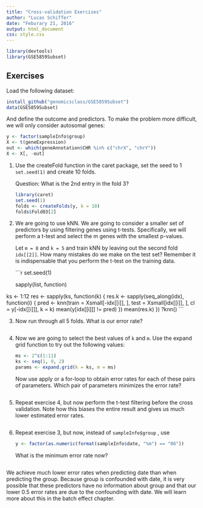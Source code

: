 ```yaml
---
title: "Cross-validation Exercises"
author: "Lucas Schiffer"
date: "Feburary 21, 2016"
output: html_document
css: style.css
---
```


```r
library(devtools)
library(GSE5859Subset)
```

## Exercises

Load the following dataset:

```r
install_github("genomicsclass/GSE5859Subset")
data(GSE5859Subset)
```

And define the outcome and predictors. To make the problem more difficult, we will only consider autosomal genes:

```r
y <- factor(sampleInfo$group)
X <- t(geneExpression)
out <- which(geneAnnotation$CHR %in% c("chrX", "chrY"))
X <- X[, -out]
```

1. Use the createFold function in the caret package, set the seed to 1 `set.seed(1)` and create 10 folds.
    
    Question: What is the 2nd entry in the fold 3?
    
    ```r
    library(caret)
    set.seed(1)
    folds <- createFolds(y, k = 10)
    folds$Fold03[2]
    ```
    
2. We are going to use kNN. We are going to consider a smaller set of predictors by using filtering genes using t-tests. Specifically, we will perform a t-test and select the m genes with the smallest p-values.
    
    Let `m = 8` and `k = 5` and train kNN by leaving out the second fold `idx[[2]]`. How many mistakes do we make on the test set? Remember it is indispensable that you perform the t-test on the training data.
    
    ```r
    set.seed(1)
    
    sapply(list, function)
    
ks <- 1:12
res <- sapply(ks, function(k) {
    res.k <- sapply(seq_along(idx), function(i) {
        pred <- knn(train = Xsmall[-idx[[i]], ],
                    test = Xsmall[idx[[i]], ],
                    cl = y[-idx[[i]]], k = k)
        mean(y[idx[[i]]] != pred)
    })
    mean(res.k)
})
    ?knn()
    ```
    
3. Now run through all 5 folds. What is our error rate?
    
    ```r
    
    ```
    
4. Now we are going to select the best values of `k` and `m`. Use the expand grid function to try out the following values:
    
    ```r
    ms <- 2^c(1:11)
    ks <- seq(1, 9, 2)
    params <- expand.grid(k = ks, m = ms)
    ```
    
    Now use apply or a for-loop to obtain error rates for each of these pairs of parameters. Which pair of parameters minimizes the error rate?
    
    ```r
    
    ```
    
5. Repeat exercise 4, but now perform the t-test filtering before the cross validation. Note how this biases the entire result and gives us much lower estimated error rates.
    
    ```r
    
    ```
    
6. Repeat exercise 3, but now, instead of `sampleInfo$group` , use
    
    ```r
    y <- factor(as.numeric(format(sampleInfo$date, "%m") == "06"))
    ```
    
    What is the minimum error rate now?
    
    ```r
    
    ```
    
We achieve much lower error rates when predicting date than when predicting the group. Because group is confounded with date, it is very possible that these predictors have no information about group and that our lower 0.5 error rates are due to the confounding with date. We will learn more about this in the batch effect chapter.
